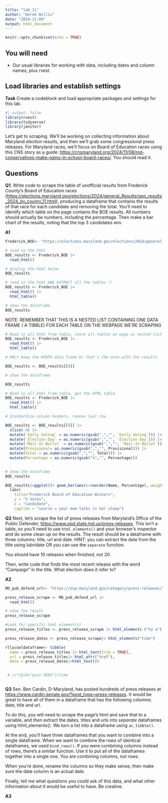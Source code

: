 ```yaml
---
title: "lab_11"
author: "Derek Willis"
date: "2024-11-09"
output: html_document
---
```


```r
knitr::opts_chunk$set(echo = TRUE)
```

## You will need

-   Our usual libraries for working with data, including dates and column names, plus rvest.

## Load libraries and establish settings

**Task** Create a codeblock and load appropriate packages and settings for this lab.

```r
#| output: false
library(rvest)
library(tidyverse)
library(janitor)

```

Let's get to scraping. We'll be working on collecting information about Maryland election results, and then we'll grab some congressional press releases. For Maryland races, we'll focus on Board of Education races using this CNS story as a guide: <https://cnsmaryland.org/2024/11/08/md-conservatives-make-gains-in-school-board-races/>. You should read it.

## Questions

**Q1**. Write code to scrape the table of unofficial results from Frederick County's Board of Education races (<https://elections.maryland.gov/elections/2024/general_Results/gen_results_2024_by_county_11.html>), producing a dataframe that contains the results of that race for each candidate and removing the total. You'll need to identify which table on the page contains the BOE results. All numbers should actually be numbers, including the percentage. Then make a bar chart of the results, noting that the top 3 candidates win.

**A1**

```r
Frederick_BOE<- "https://elections.maryland.gov/elections/2024/general_Results/gen_results_2024_by_county_11.html"

# read in the html
BOE_results <- Frederick_BOE |>
  read_html()

# display the html below
BOE_results

# read in the html AND EXTRACT all the tables !!
BOE_results <- Frederick_BOE |>
  read_html() |>
  html_table()

# show the dataframe
BOE_results
```

NOTE: REMEMBER THAT THIS IS A NESTED LIST CONTAINING ONE DATA FRAME ( A TIBBLE) FOR EACH TABLE ON THE WEBPAGE WE'RE SCRAPING

```r
# Read in all html from table, store all tables on page as nested list of dataframes.
BOE_results <- Frederick_BOE |>
  read_html() |>
  html_table()

# ONLY keep the NINTH data frame bc that's the onne with the results

BOE_results <- BOE_results[[9]]

# show the dataframe

BOE_results
```

```r
# Read in all html from table, get the HTML table.
BOE_results <- Frederick_BOE |>
  read_html() |>
  html_table()

# Standardize column headers, remove last row

BOE_results <- BOE_results[[9]] |>
  slice(-9) |>
  mutate(`Early Voting` = as.numeric(gsub(",","", `Early Voting`))) |>
  mutate(`Election Day` = as.numeric(gsub(",","", `Election Day`))) |>
  mutate(`Mail-In Ballot` = as.numeric(gsub(",","", `Mail-In Ballot`))) |> 
  mutate(Provisional= as.numeric(gsub(",","", Provisional))) |> 
  mutate(Total = as.numeric(gsub(",","", Total))) |>
  mutate(Percentage = as.numeric(gsub("%","", Percentage))) 
  

# show the dataframe
BOE_results
```

```r
BOE_results|>ggplot()+ geom_bar(aes(x=reorder(Name, Percentage), weight=Percentage))+coord_flip()+
  labs(
    title="Frederick Board of Education Winners",
    y = "% Votes",
    x = "Candidate",
    caption = "source = your mom talks in her sleep")
```

**Q2** Next, let's scrape the list of press releases from Maryland's Office of the Public Defender, <https://www.opd.state.md.us/press-releases>. This isn't a table, so you'll need to use `html_elements()` and your browser's inspector and do some clean up on the results. The result should be a dataframe with three columns: title, url and date. HINT: you can extract the date from the title using lubridate OR you can use the `separate` function.

You should have 10 releases when finished, not 20.

Then, write code that finds the most recent release with the word "Campaign" in the title. What election does it refer to?

**A2**

```r
MD_pub_defend_url<- "https://osp.maryland.gov/category/press-releases/"

press_release_scrape <- MD_pub_defend_url |>
  read_html()

# show the result
press_release_scrape

#Look for specific html element(s)
press_release_titles <- press_release_scrape |> html_elements ("h2 a") 

press_release_dates <- press_release_scrape|> html_elements("time")

rllycooldataframe<- tibble(
  name = press_release_titles |> html_text(trim = TRUE),
  url = press_release_titles|> html_attr("href"),
  date = press_release_dates|>html_text())

 
 # //*[@id="post-3695"]/time

```
```r

```

**Q3** Sen. Ben Cardin, D-Maryland, has posted hundreds of press releases at <https://www.cardin.senate.gov/?post_type=press-releases>. It would be great to have all of them in a dataframe that has the following columns: date, title and url.

To do this, you will need to scrape the page's html and save that to a variable, and *then* extract the dates, titles and urls into *separate* dataframes using html_elements(). We turn a list into a dataframe using `as_tibble()`.

At the end, you'll have three dataframes that you want to combine into a single dataframe. When we want to combine the rows of identical dataframes, we used `bind_rows()`. If you were combining columns instead of rows, there's a similar function. Use it to put all of the dataframes together into a single one. You are combining columns, not rows.

When you're done, rename the columns so they make sense, then make sure the date column is an actual date.

Finally, tell me what questions you could ask of this data, and what other information about it would be useful to have. Be creative.

**A3**

```r

```

